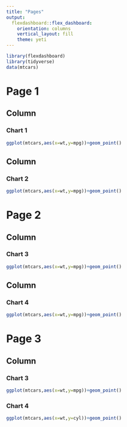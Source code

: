 ```yaml
---
title: "Pages"
output: 
  flexdashboard::flex_dashboard:
    orientation: columns
    vertical_layout: fill
    theme: yeti
---
```


```r
library(flexdashboard)
library(tidyverse)
data(mtcars)
```

Page 1 {data-orientation=columns}
===================================== 

Column
-------    
### Chart 1
    
```r
ggplot(mtcars,aes(x=wt,y=mpg))+geom_point()
```


Column
-------       
### Chart 2

```r
ggplot(mtcars,aes(x=wt,y=mpg))+geom_point()
```
   
Page 2 {data-orientation=rows}
=================


Column{data-height=700}
-------
### Chart 3
    
```r
ggplot(mtcars,aes(x=wt,y=mpg))+geom_point()
```

Column{data-height=300}
-------
### Chart 4

```r
ggplot(mtcars,aes(x=wt,y=mpg))+geom_point()
```



Page 3
=================

Column{.tabset}
-------
### Chart 3
    
```r
ggplot(mtcars,aes(x=wt,y=mpg))+geom_point()
```

### Chart 4

```r
ggplot(mtcars,aes(x=wt,y=cyl))+geom_point()
```
